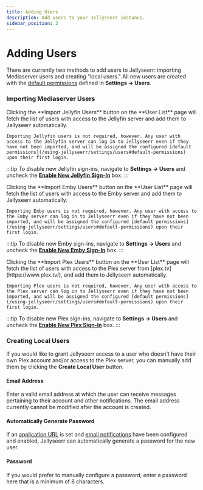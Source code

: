 ```yaml
---
title: Adding Users
description: Add users to your Jellyseerr instance.
sidebar_position: 2
---
```


# Adding Users

There are currently two methods to add users to Jellyseerr: importing Mediaserver users and creating "local users." All new users are created with the [default permissions](/using-jellyseerr/settings/users#default-permissions) defined in **Settings &rarr; Users**.

### Importing Mediaserver Users


<Tabs groupId="media-server-type">
  <TabItem value="jellyfin" label="Jellyfin">
    Clicking the **Import Jellyfin Users** button on the **User List** page will fetch the list of users with access to the Jellyfin server and add them to Jellyseerr automatically.

    Importing Jellyfin users is not required, however. Any user with access to the Jellyfin server can log in to Jellyseerr even if they have not been imported, and will be assigned the configured [default permissions](/using-jellyseerr/settings/users#default-permissions) upon their first login.

:::tip
To disable new Jellyfin sign-ins, navigate to **Settings &rarr; Users** and uncheck the [**Enable New Jellyfin Sign-In**](/using-jellyseerr/settings/users#enable-new-jellyfinembyplex-sign-in) box.
:::

  </TabItem>
  <TabItem value="emby" label="Emby">
    Clicking the **Import Emby Users** button on the **User List** page will fetch the list of users with access to the Emby server and add them to Jellyseerr automatically.

    Importing Emby users is not required, however. Any user with access to the Emby server can log in to Jellyseerr even if they have not been imported, and will be assigned the configured [default permissions](/using-jellyseerr/settings/users#default-permissions) upon their first login.

:::tip
To disable new Emby sign-ins, navigate to **Settings &rarr; Users** and uncheck the [**Enable New Emby Sign-In**](/using-jellyseerr/settings/users#enable-new-jellyfinembyplex-sign-in) box.
:::

  </TabItem>
  
  <TabItem value="plex" label="Plex">
    Clicking the **Import Plex Users** button on the **User List** page will fetch the list of users with access to the Plex server from [plex.tv](https://www.plex.tv/), and add them to Jellyseerr automatically.

    Importing Plex users is not required, however. Any user with access to the Plex server can log in to Jellyseerr even if they have not been imported, and will be assigned the configured [default permissions](/using-jellyseerr/settings/users#default-permissions) upon their first login.

:::tip
To disable new Plex sign-ins, navigate to **Settings &rarr; Users** and uncheck the [**Enable New Plex Sign-In**](/using-jellyseerr/settings/users#enable-new-jellyfinembyplex-sign-in) box.
:::

  </TabItem>
</Tabs>

### Creating Local Users

If you would like to grant Jellyseerr access to a user who doesn't have their own Plex account and/or access to the Plex server, you can manually add them by clicking the **Create Local User** button.

#### Email Address

Enter a valid email address at which the user can receive messages pertaining to their account and other notifications. The email address currently cannot be modified after the account is created.

#### Automatically Generate Password

If an [application URL](/using-jellyseerr/settings/general#application-url) is set and [email notifications](/using-jellyseerr/notifications/email) have been configured and enabled, Jellyseerr can automatically generate a password for the new user.

#### Password

If you would prefer to manually configure a password, enter a password here that is a minimum of 8 characters.
